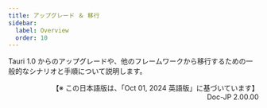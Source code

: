 ```yaml
---
title: アップグレード ＆ 移行
sidebar:
  label: Overview
  order: 10
---
```


Tauri 1.0 からのアップグレードや、他のフレームワークから移行するための一般的なシナリオと手順について説明します。


<CardGrid>
  <LinkCard
    title="Tauri 1.0 からのアップグレード"
    href="/ja/start/migrate/from-tauri-1/"
    description="バージョン 1.0 のプロジェクトをバージョン 2.0 にアップグレードするために必要なアップデートについて"
  />
  <LinkCard
    title="Tauri 2.0 ベータ版からの移行"
    href="/ja/start/migrate/from-tauri-2-beta/"
    description="2.0 ベータ版プロジェクトを 2.0 正規版にアップグレードするために必要なアプデートについて"
  />
</CardGrid>

<div style="text-align: right;">
  【※ この日本語版は、「Oct 01, 2024 英語版」に基づいています】
  <br />
  Doc-JP 2.00.00
</div>
